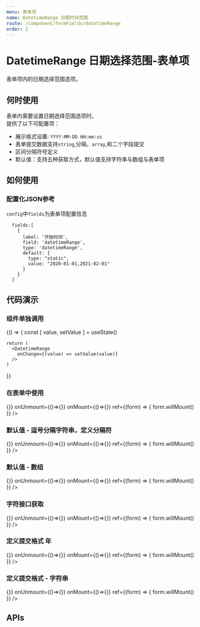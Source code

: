 ```yaml
---
menu: 表单项
name: DatetimeRange 日期时间范围
route: /component/formFields/datetimeRange
order: 2
---
```



# DatetimeRange 日期选择范围-表单项

表单项内的日期选择范围选项。

## 何时使用
表单内需要设置日期选择范围选项时。<br/>
提供了以下可配置项：
- 展示格式设置: `YYYY-MM-DD HH:mm:ss`
- 表单提交数据支持`string`,分隔，`array`,和二个字段提交
- 区间分隔符号定义
- 默认值：支持五种获取方式，默认值支持字符串与数组与表单项


## 如何使用
### 配置化JSON参考
`config`中`fields`为表单项配置信息
```
  fields:[
    {
      label: '开始时间',
      field: 'datetimeRange',
      type: 'datetimeRange',
      default: {
        type: "static",
        value: "2020-01-01,2021-02-01"
      }
    }
  ]
```

## 代码演示

### 组件单独调用
<Playground>
  {() => {
    const [ value, setValue ] = useState()

    return (
      <DatetimeRange
        onChange={(value) => setValue(value)}
      />
    )
  }}
</Playground>

### 在表单中使用

<Playground>
  <Form layout="horizontal" 
    config={{
      fields: [
        {
          label: '日期时间范围',
          field: 'type',
          type: 'datetimeRange',
          type: 'datetimeRange'
        }
      ]
    }}
    onSubmit={()=>{}}
    onUnmount={()=>{}}
    onMount={()=>{}}
    ref={(form) => {
      form.willMount()
    }}
  />
</Playground>

### 默认值 - 逗号分隔字符串，定义分隔符

<Playground>
  <Form
    config={{
      fields: [
        {
          label: '日期时间范围',
          field: 'datetimeRange',
          type: 'datetimeRange',
          split: "~",
          default: {
            type: "static",
            value: "2020-01-01,2021"
          }
        }
      ]
    }}
    onSubmit={()=>{}}
    onUnmount={()=>{}}
    onMount={()=>{}}
    ref={(form) => {
      form.willMount()
    }}
  />
</Playground>

###  默认值 - 数组

<Playground>
  <Form
    config={{
      fields: [
        {
          label: '日期时间范围',
          field: 'datetimeRange',
          type: 'datetimeRange',
          default: {
            type: "static",
            value: ["2020-01-01","2021-01-02"]
          }
        }
      ]
    }}
    onSubmit={()=>{}}
    onUnmount={()=>{}}
    onMount={()=>{}}
    ref={(form) => {
      form.willMount()
    }}
  />
</Playground>

### 字符接口获取

<Playground>
  <Form
    config={{
      fields: [
        {
          label: '日期时间范围',
          field: 'datetimeRange',
          type: 'datetimeRange',
          default: {
            type: 'interface',
            api: {
              url: 'http://j-api.jd.com/mocker/data?p=263&v=POST&u=list.do',
              method: 'GET',
              contentType: 'json',
              withCredentials: true
            },
            apiResponse: 'result.0.datetime'
          }
        }
      ]
    }}
    onSubmit={()=>{}}
    onUnmount={()=>{}}
    onMount={()=>{}}
    ref={(form) => {
      form.willMount()
    }}
  />
</Playground>

###  定义提交格式 年

<Playground>
  <Form
    config={{
      fields: [
        {
          label: '日期时间范围',
          field: 'datetimeRange',
          type: 'datetimeRange',
          submitFormat: 'YYYY',
          default: {
            type: "static",
            value: ["2020-01-01","2021-01-02"]
          }
        }
      ]
    }}
    onSubmit={()=>{}}
    onUnmount={()=>{}}
    onMount={()=>{}}
    ref={(form) => {
      form.willMount()
    }}
  />
</Playground>


###  定义提交格式 - 字符串

<Playground>
  <Form
    config={{
      fields: [
        {
          label: '日期时间范围',
          field: 'datetimeRange',
          type: 'datetimeRange',
          submitFormatMode: 'comma',
          default: {
            type: "static",
            value: ["2020-01-01","2021-01-02"]
          }
        }
      ]
    }}
    onSubmit={()=>{}}
    onUnmount={()=>{}}
    onMount={()=>{}}
    ref={(form) => {
      form.willMount()
    }}
  />
</Playground>

## APIs
 <Props of={PropsType} />